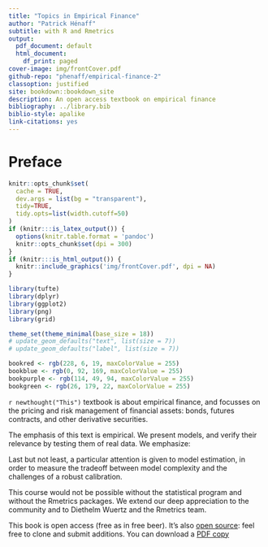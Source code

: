 ```yaml
---
title: "Topics in Empirical Finance"
author: "Patrick Hénaff"
subtitle: with R and Rmetrics
output:
  pdf_document: default
  html_document:
    df_print: paged
cover-image: img/frontCover.pdf
github-repo: "phenaff/empirical-finance-2"
classoption: justified
site: bookdown::bookdown_site
description: An open access textbook on empirical finance
bibliography: ../library.bib
biblio-style: apalike
link-citations: yes
---
```

<!--
csl: ../apa.csl
-->

# Preface {-}

```r
knitr::opts_chunk$set(
  cache = TRUE,
  dev.args = list(bg = "transparent"),
  tidy=TRUE,
  tidy.opts=list(width.cutoff=50)
)
if (knitr:::is_latex_output()) {
  options(knitr.table.format = 'pandoc')
  knitr::opts_chunk$set(dpi = 300)
}
if (knitr:::is_html_output()) {
  knitr::include_graphics('img/frontCover.pdf', dpi = NA)
}

library(tufte)
library(dplyr)
library(ggplot2)
library(png)
library(grid)

theme_set(theme_minimal(base_size = 18))
# update_geom_defaults("text", list(size = 7))
# update_geom_defaults("label", list(size = 7))

bookred <- rgb(228, 6, 19, maxColorValue = 255)
bookblue <- rgb(0, 92, 169, maxColorValue = 255)
bookpurple <- rgb(114, 49, 94, maxColorValue = 255)
bookgreen <- rgb(26, 179, 22, maxColorValue = 255)
```

`r newthought("This")` textbook is about empirical finance, and focusses on the pricing and risk management of financial assets: bonds, futures contracts, and other derivative securities.

The emphasis of this text is empirical. We present models, and verify their relevance by testing them of real data. We emphasize:

\begin{itemize}
\item an incremental approach to model building, starting from simple models, and building upon that foundation to construct more complex models, as needed,
\item a data-driven approach: we will implement all the models that are presented, using the R statistical package and the Rmetrics libraries,
\item the systematic use of simulation as a way of validating modeling decisions.
\end{itemize}

Last but not least, a particular attention is given to model estimation, in order to measure the tradeoff between model complexity and the challenges of a robust calibration.

This course would not be possible without the \RR{} statistical program and without the Rmetrics packages. We extend our deep appreciation to the \RR{} community and to Diethelm Wuertz and the Rmetrics team.

This book is open access (free as in free beer). It's also [open source](https://github.com/phenaff/empirical-finance-2): feel free to clone and submit additions.
You can download a [PDF copy](https://github.com/phenaff/empirical-finance-2/docs/empiricalfin.pdf)
